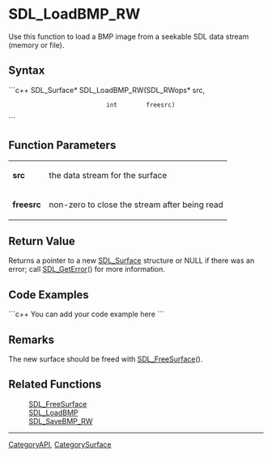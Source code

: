 <!-- pragma section-numbers off -->
<!-- pragma disable-camelcase -->

= SDL_LoadBMP_RW =
Use this function to load a BMP image from a seekable SDL data stream (memory or file).


== Syntax ==
```c++
SDL_Surface* SDL_LoadBMP_RW(SDL_RWops* src,
                            int        freesrc)
```

== Function Parameters ==
{|
|'''src'''
|the data stream for the surface
|-
|'''freesrc'''
|non-zero to close the stream after being read
|}

== Return Value ==
Returns a pointer to a new [[SDL_Surface]] structure or NULL if there was an error; call [[SDL_GetError]]() for more information.

== Code Examples ==
```c++
You can add your code example here
```

== Remarks ==
The new surface should be freed with [[SDL_FreeSurface]]().

== Related Functions ==
:[[SDL_FreeSurface]]
:[[SDL_LoadBMP]]
:[[SDL_SaveBMP_RW]]

----
[[CategoryAPI]], [[CategorySurface]]
